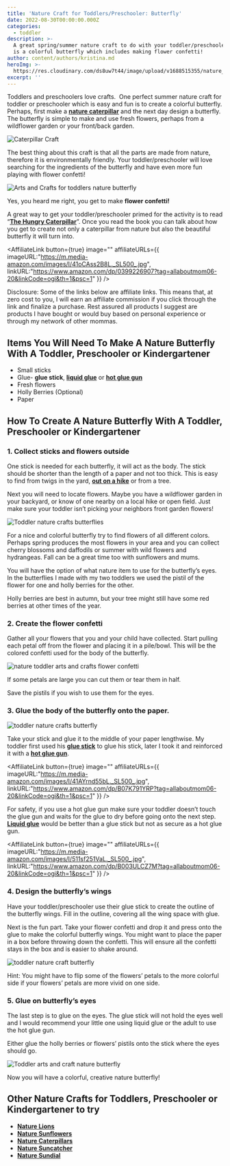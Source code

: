```yaml
---
title: 'Nature Craft for Toddlers/Preschooler: Butterfly'
date: 2022-08-30T00:00:00.000Z
categories:
  - toddler
description: >-
  A great spring/summer nature craft to do with your toddler/preschooler today
  is a colorful butterfly which includes making flower confetti!
author: content/authors/kristina.md
heroImg: >-
  https://res.cloudinary.com/ds8uw7t44/image/upload/v1688515355/nature_butterfly_craft_for_toddlers_cover_qi2qca.jpg
excerpt: ''
---
```


Toddlers and preschoolers love crafts.  One perfect summer nature craft for toddler or preschooler which is easy and fun is to create a colorful butterfly. Perhaps, first make a **[nature caterpillar](/nature-arts-and-crafts-for-toddlers-preschooler-caterpillar)** and the next day design a butterfly. The butterfly is simple to make and use fresh flowers, perhaps from a wildflower garden or your front/back garden.

![](https://res.cloudinary.com/ds8uw7t44/image/upload/v1685975504/toddler-nature-arts-and-crafts-caterpillar-7.jpg "Caterpillar Craft")

The best thing about this craft is that all the parts are made from nature, therefore it is environmentally friendly. Your toddler/preschooler will love searching for the ingredients of the butterfly and have even more fun playing with flower confetti! 

![Arts and Crafts for toddlers nature butterfly](https://res.cloudinary.com/ds8uw7t44/image/upload/v1685975508/toddler-arts-and-crafts-nature-butterfly.jpg "Nature Butterfly with Flower Confetti")

Yes, you heard me right, you get to make **flower confetti!**

A great way to get your toddler/preschooler primed for the activity is to read “**[The Hungry Caterpillar](https://www.amazon.com/Very-Hungry-Caterpillar-Eric-Carle/dp/0399226907?crid=H45KRL1QE2GT\&keywords=the+hungry+caterpillar\&qid=1661818479\&sprefix=the+hungr%2Caps%2C1464\&sr=8-2\&linkCode=ll1\&tag=allaboutmom06-20\&linkId=e408e1e674f4ec65a20bef07cdbb5d49\&language=en_US\&ref_=as_li_ss_tl)**”. Once you read the book you can talk about how you get to create not only a caterpillar from nature but also the beautiful butterfly it will turn into.

<AffiliateLink
  button={true}
  image=""
  affiliateURLs={{
    imageURL:"https://m.media-amazon.com/images/I/41oCAss2B8L._SL500_.jpg",
    linkURL:"https://www.amazon.com/dp/0399226907?tag=allaboutmom06-20&linkCode=ogi&th=1&psc=1"
  }}
/>

Disclosure: Some of the links below are affiliate links. This means that, at zero cost to you, I will earn an affiliate commission if you click through the link and finalize a purchase. Rest assured all products I suggest are products I have bought or would buy based on personal experience or through my network of other mommas.

## Items You Will Need To Make A Nature Butterfly With A Toddler, Preschooler or Kindergartener

* Small sticks
* Glue- **glue stick**, **[liquid glue](https://www.amazon.com/Elmers-Liquid-School-Glue-Washable/dp/B072J37ZZD?crid=JRSZ6XBT3MNK\&keywords=glue\&qid=1661819447\&sprefix=glue%2Caps%2C144\&sr=8-5\&linkCode=ll1\&tag=allaboutmom06-20\&linkId=c4f4c7a7cc330136a388431bcfc0b1c8\&language=en_US\&ref_=as_li_ss_tl)** or **[hot glue gun](https://www.amazon.com/Gorilla-8401509-Hot-Glue-Sticks/dp/B07K791YRP?crid=5S87AWUPLSFS\&keywords=hot+glue+gun\&qid=1661818645\&sprefix=hot+glue+gun%2Caps%2C107\&sr=8-1-spons\&psc=1\&linkCode=ll1\&tag=allaboutmom06-20\&linkId=18ce9e5ab9bcc4a8eb5f75265822e537\&language=en_US\&ref_=as_li_ss_tl)**
* Fresh flowers
* Holly Berries (Optional)
* Paper

## How To Create A Nature Butterfly With A Toddler, Preschooler or Kindergartener

### 1. Collect sticks and flowers outside

One stick is needed for each butterfly, it will act as the body. The stick should be shorter than the length of a paper and not too thick. This is easy to find from twigs in the yard, **[out on a hike](/equipment-needed-to-hike-with-your-toddler)** or from a tree.

Next you will need to locate flowers. Maybe you have a wildflower garden in your backyard, or know of one nearby on a local hike or open field. Just make sure your toddler isn’t picking your neighbors front garden flowers!

![Toddler nature crafts butterflies](https://res.cloudinary.com/ds8uw7t44/image/upload/v1685975515/nature-butterfly-arts-and-craft-toddler-wildflower.jpg "My son collecting flowers from our wildflower garden")

For a nice and colorful butterfly try to find flowers of all different colors. Perhaps spring produces the most flowers in your area and you can collect cherry blossoms and daffodils or summer with wild flowers and hydrangeas. Fall can be a great time too with sunflowers and mums.

You will have the option of what nature item to use for the butterfly’s eyes. In the butterflies I made with my two toddlers we used the pistil of the flower for one and holly berries for the other. 

Holly berries are best in autumn, but your tree might still have some red berries at other times of the year.

### 2. Create the flower confetti

Gather all your flowers that you and your child have collected. Start pulling each petal off from the flower and placing it in a pile/bowl. This will be the colored confetti used for the body of the butterfly. 

![nature toddler arts and crafts flower confetti](https://res.cloudinary.com/ds8uw7t44/image/upload/v1685975515/flower-confetti-toddler-arts-and-crafts.jpg)

If some petals are large you can cut them or tear them in half. 

Save the pistils if you wish to use them for the eyes.

### 3. Glue the body of the butterfly onto the paper.

![toddler nature crafts butterfly](https://res.cloudinary.com/ds8uw7t44/image/upload/v1685975516/toddler-arts-and-crafts-nature-butterfly2.jpg)

Take your stick and glue it to the middle of your paper lengthwise. My toddler first used his **[glue stick](https://www.amazon.com/Elmers-Disappearing-Purple-School-Washable/dp/B003ULCZ7M?crid=1GWMXVWXCV1YD\&keywords=glue+stick\&qid=1661819513\&sprefix=glue+stick%2Caps%2C121\&sr=8-5\&linkCode=ll1\&tag=allaboutmom06-20\&linkId=320abb34d0c775cda89aa638c28ce280\&language=en_US\&ref_=as_li_ss_tl)** to glue his stick, later I took it and reinforced it with a **[hot glue gun](https://www.amazon.com/Gorilla-8401509-Hot-Glue-Sticks/dp/B07K791YRP?crid=5S87AWUPLSFS\&keywords=hot+glue+gun\&qid=1661818645\&sprefix=hot+glue+gun%2Caps%2C107\&sr=8-1-spons\&psc=1\&linkCode=ll1\&tag=allaboutmom06-20\&linkId=18ce9e5ab9bcc4a8eb5f75265822e537\&language=en_US\&ref_=as_li_ss_tl)**. 

<AffiliateLink
  button={true}
  image=""
  affiliateURLs={{
    imageURL:"https://m.media-amazon.com/images/I/41AYrnd55bL._SL500_.jpg",
    linkURL:"https://www.amazon.com/dp/B07K791YRP?tag=allaboutmom06-20&linkCode=ogi&th=1&psc=1"
  }}
/>

For safety, if you use a hot glue gun make sure your toddler doesn’t touch the glue gun and waits for the glue to dry before going onto the next step. **[Liquid glue](https://www.amazon.com/Elmers-Liquid-School-Glue-Washable/dp/B072J37ZZD?crid=JRSZ6XBT3MNK\&keywords=glue\&qid=1661819447\&sprefix=glue%2Caps%2C144\&sr=8-5\&linkCode=ll1\&tag=allaboutmom06-20\&linkId=c4f4c7a7cc330136a388431bcfc0b1c8\&language=en_US\&ref_=as_li_ss_tl)** would be better than a glue stick but not as secure as a hot glue gun.

<AffiliateLink
  button={true}
  image=""
  affiliateURLs={{
    imageURL:"https://m.media-amazon.com/images/I/511sf251VaL._SL500_.jpg",
    linkURL:"https://www.amazon.com/dp/B003ULCZ7M?tag=allaboutmom06-20&linkCode=ogi&th=1&psc=1"
  }}
/>

### 4. Design the butterfly’s wings

Have your toddler/preschooler use their glue stick to create the outline of the butterfly wings. Fill in the outline, covering all the wing space with glue.

Next is the fun part. Take your flower confetti and drop it and press onto the glue to make the colorful butterfly wings. You might want to place the paper in a box before throwing down the confetti. This will ensure all the confetti stays in the box and is easier to shake around.

![toddler nature craft butterfly](https://res.cloudinary.com/ds8uw7t44/image/upload/v1685975516/toddler-arts-and-crafts-nature-butterfly-wing.jpg "Almost 4 year old contemplating his design")

Hint: You might have to flip some of the flowers’ petals to the more colorful side if your flowers’ petals are more vivid on one side.

### 5. Glue on butterfly’s eyes

The last step is to glue on the eyes. The glue stick will not hold the eyes well and I would recommend your little one using liquid glue or the adult to use the hot glue gun. 

Either glue the holly berries or flowers’ pistils onto the stick where the eyes should go.

![Toddler arts and craft nature butterfly](https://res.cloudinary.com/ds8uw7t44/image/upload/v1685975516/nature-butterfly-toddler-arts-and-crafts.jpg "My almost 4 year old's butterfly")

Now you will have a colorful, creative nature butterfly!

## Other Nature Crafts for Toddlers, Preschooler or Kindergartener to try

* **[Nature Lions](/nature-craft-for-toddlers-preschooler-lion)**
* **[Nature Sunflowers](/nature-craft-for-toddlers-preschooler-sunflower)**
* **[Nature Caterpillars](/nature-arts-and-crafts-for-toddlers-preschooler-caterpillar)**
* **[Nature Suncatcher](/nature-craft-for-toddlers-outdoor-suncatcher)**
* **[Nature Sundial](/nature-craft-for-toddlers-preschooler-sundial)**
